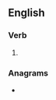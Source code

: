 ==English==

===Verb===
{{head|en|verb form}}

# {{present participle of|en|salinize|nocat=1}}

===Anagrams===
* {{anagrams|en|a=agiiilnnsz|silanizing}}